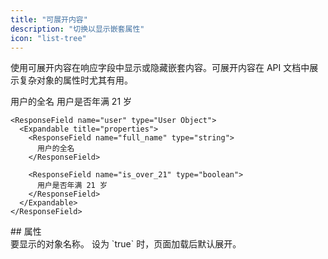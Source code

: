 ```yaml
---
title: "可展开内容"
description: "切换以显示嵌套属性"
icon: "list-tree"
---
```


使用可展开内容在响应字段中显示或隐藏嵌套内容。可展开内容在 API 文档中展示复杂对象的属性时尤其有用。

<ResponseField name="user" type="User Object">
  <Expandable title="properties">

<ResponseField name="full_name" type="string">
  用户的全名
</ResponseField>

<ResponseField name="is_over_21" type="boolean">
  用户是否年满 21 岁
</ResponseField>

  </Expandable>
</ResponseField>

```mdx Expandable example
<ResponseField name="user" type="User Object">
  <Expandable title="properties">
    <ResponseField name="full_name" type="string">
      用户的全名
    </ResponseField>

    <ResponseField name="is_over_21" type="boolean">
      用户是否年满 21 岁
    </ResponseField>
  </Expandable>
</ResponseField>
```



<div id="properties">
  ## 属性
</div>

<ResponseField name="title" type="string">
  要显示的对象名称。
</ResponseField>

<ResponseField name="defaultOpen" type="boolean" default="false">
  设为 `true` 时，页面加载后默认展开。
</ResponseField>
